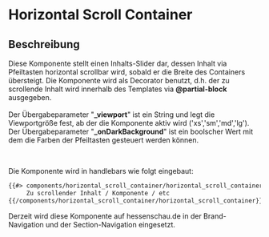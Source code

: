 
<Meta of={ScrollContainerStories} />

# Horizontal Scroll Container

<Canvas>
     <Story of={ScrollContainerStories.Example} />
</Canvas>


## Beschreibung

Diese Komponente stellt einen Inhalts-Slider dar, dessen Inhalt via Pfeiltasten horizontal scrollbar wird, sobald er die Breite des Containers übersteigt. 
Die Komponente wird als Decorator benutzt, d.h. der zu scrollende Inhalt wird innerhalb des Templates via <b>@partial-block</b> ausgegeben. <br /><br />
Der Übergabeparameter "<b>_viewport</b>" ist ein String und legt die Viewportgröße fest, ab der die Komponente aktiv wird ('xs','sm','md','lg'). <br />
Der Übergabeparameter "<b>_onDarkBackground</b>" ist ein boolscher Wert mit dem die Farben der Pfeiltasten gesteuert werden können.<br /> 

<br />

Die Komponente wird in handlebars wie folgt eingebaut:

```html
{{#> components/horizontal_scroll_container/horizontal_scroll_container _viewport="xs" _onDarkBackground="true"}}
     Zu scrollender Inhalt / Komponente / etc
{{/components/horizontal_scroll_container/horizontal_scroll_container}}
```

Derzeit wird diese Komponente auf hessenschau.de in der Brand-Navigation und der Section-Navigation eingesetzt. 
